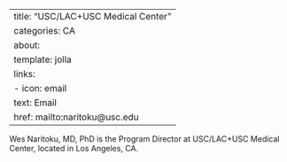 
---
title: "USC/LAC+USC Medical Center"
categories: CA
about:
  template: jolla
  links:
    - icon: email
      text: Email
      href: mailto:naritoku@usc.edu
---

Wes Naritoku, MD, PhD is the Program Director at USC/LAC+USC Medical Center, located in Los Angeles, CA. 
